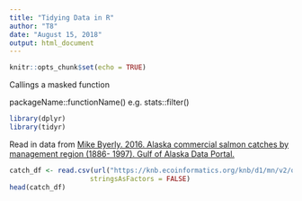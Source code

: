 ```yaml
---
title: "Tidying Data in R"
author: "T8"
date: "August 15, 2018"
output: html_document
---
```


```r
knitr::opts_chunk$set(echo = TRUE)
```

Callings a masked function

packageName::functionName()
e.g.
stats::filter()

```r
library(dplyr)
library(tidyr)
```

Read in data from [Mike Byerly. 2016. Alaska commercial salmon catches by management region (1886- 1997). Gulf of Alaska Data Portal.](https://knb.ecoinformatics.org/#view/df35b.304.2)

```r
catch_df <- read.csv(url("https://knb.ecoinformatics.org/knb/d1/mn/v2/object/df35b.302.1", method = "libcurl"),
                    stringsAsFactors = FALSE)
head(catch_df)
```

